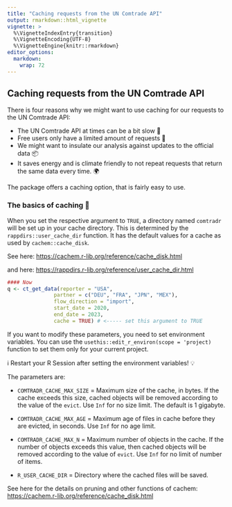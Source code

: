 ```yaml
---
title: "Caching requests from the UN Comtrade API"
output: rmarkdown::html_vignette
vignette: >
  %\VignetteIndexEntry{transition}
  %\VignetteEncoding{UTF-8}
  %\VignetteEngine{knitr::rmarkdown}
editor_options: 
  markdown: 
    wrap: 72
---
```


## Caching requests from the UN Comtrade API

There is four reasons why we might want to use caching for our requests
to the UN Comtrade API:

-   The UN Comtrade API at times can be a bit slow 🐌
-   Free users only have a limited amount of requests 💸
-   We might want to insulate our analysis against updates to the
    official data 📦
-   It saves energy and is climate friendly to not repeat requests that
    return the same data every time. 🌍

The package offers a caching option, that is fairly easy to use.

### The basics of caching 💽

When you set the respective argument to `TRUE`, a directory named
`comtradr` will be set up in your cache directory. This is determined by
the `rappdirs::user_cache_dir` function. It has the default values for a
cache as used by `cachem::cache_disk`.

See here: <https://cachem.r-lib.org/reference/cache_disk.html>

and here: <https://rappdirs.r-lib.org/reference/user_cache_dir.html>

```r
#### Now
q <- ct_get_data(reporter = "USA", 
               partner = c("DEU", "FRA", "JPN", "MEX"), 
               flow_direction = "import",
               start_date = 2020,
               end_date = 2023,
               cache = TRUE) # <----- set this argument to TRUE
```

If you want to modify these parameters, you need to set environment
variables. You can use the `usethis::edit_r_environ(scope = 'project)`
function to set them only for your current project.

ℹ️ Restart your R Session after setting the environment variables! 💡

The parameters are:

-   `COMTRADR_CACHE_MAX_SIZE` = Maximum size of the cache, in bytes. If
    the cache exceeds this size, cached objects will be removed
    according to the value of the `evict`. Use `Inf` for no size limit.
    The default is 1 gigabyte.

-   `COMTRADR_CACHE_MAX_AGE` = Maximum age of files in cache before they
    are evicted, in seconds. Use `Inf` for no age limit.

-   `COMTRADR_CACHE_MAX_N` = Maximum number of objects in the cache. If
    the number of objects exceeds this value, then cached objects will
    be removed according to the value of `evict`. Use `Inf` for no limit
    of number of items.

-   `R_USER_CACHE_DIR` = Directory where the cached files will be saved.

See here for the details on pruning and other functions of cachem:
<https://cachem.r-lib.org/reference/cache_disk.html>
